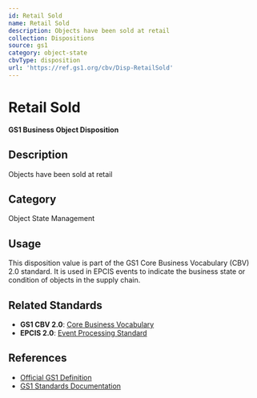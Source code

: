 ```yaml
---
id: Retail Sold
name: Retail Sold
description: Objects have been sold at retail
collection: Dispositions
source: gs1
category: object-state
cbvType: disposition
url: 'https://ref.gs1.org/cbv/Disp-RetailSold'
---
```

# Retail Sold

**GS1 Business Object Disposition**

## Description

Objects have been sold at retail

## Category

Object State Management

## Usage

This disposition value is part of the GS1 Core Business Vocabulary (CBV) 2.0 standard. It is used in EPCIS events to indicate the business state or condition of objects in the supply chain.

## Related Standards

- **GS1 CBV 2.0**: [Core Business Vocabulary](https://ref.gs1.org/standards/cbv/)
- **EPCIS 2.0**: [Event Processing Standard](https://ref.gs1.org/standards/epcis/)

## References

- [Official GS1 Definition](https://ref.gs1.org/cbv/Disp-RetailSold)
- [GS1 Standards Documentation](https://www.gs1.org/standards)
